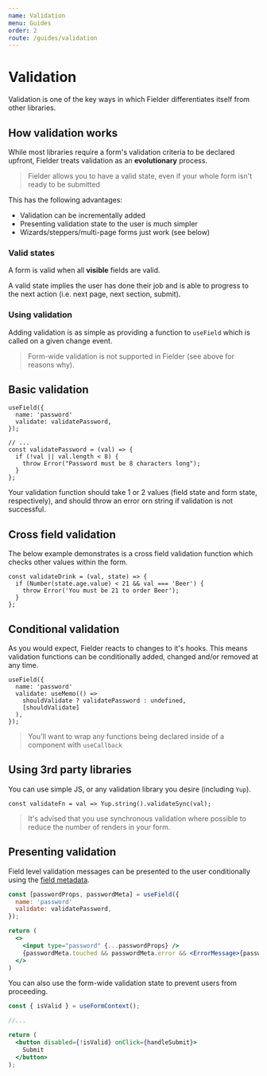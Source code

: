 ```yaml
---
name: Validation
menu: Guides
order: 2
route: /guides/validation
---
```


# Validation

Validation is one of the key ways in which Fielder differentiates itself from other libraries.

## How validation works

While most libraries require a form's validation criteria to be declared upfront, Fielder
treats validation as an **evolutionary** process.

> Fielder allows you to have a valid state, even if your whole form isn't ready to be submitted

This has the following advantages:

- Validation can be incrementally added
- Presenting validation state to the user is much simpler
- Wizards/steppers/multi-page forms just work (see below)

### Valid states

A form is valid when all **visible** fields are valid.

A valid state implies the user has done their job and is able to progress to the next action (i.e. next page, next section, submit).

### Using validation

Adding validation is as simple as providing a function to `useField` which is called on a given change event.

> Form-wide validation is not supported in Fielder (see above for reasons why).

## Basic validation

```tsx
useField({
  name: 'password'
  validate: validatePassword,
});

// ...
const validatePassword = (val) => {
  if (!val || val.length < 8) {
    throw Error("Password must be 8 characters long");
  }
};
```

Your validation function should take 1 or 2 values (field state and form state, respectively), and should
throw an error orn string if validation is not successful.

## Cross field validation

The below example demonstrates is a cross field validation function which checks other values within the form.

```tsx
const validateDrink = (val, state) => {
  if (Number(state.age.value) < 21 && val === 'Beer') {
    throw Error('You must be 21 to order Beer');
  }
};
```

## Conditional validation

As you would expect, Fielder reacts to changes to it's hooks. This means validation functions
can be conditionally added, changed and/or removed at any time.

```tsx
useField({
  name: 'password'
  validate: useMemo(() =>
    shouldValidate ? validatePassword : undefined,
    [shouldValidate]
  ),
});
```

> You'll want to wrap any functions being declared inside of a component with `useCallback`

## Using 3rd party libraries

You can use simple JS, or any validation library you desire (including `Yup`).

```tsx
const validateFn = val => Yup.string().validateSync(val);
```

> It's advised that you use synchronous validation where possible to reduce the number of
> renders in your form.

## Presenting validation

Field level validation messages can be presented to the user conditionally using the [field metadata](/api/usefield/#usefieldmeta).

```jsx
const [passwordProps, passwordMeta] = useField({
  name: 'password'
  validate: validatePassword,
});

return (
  <>
    <input type="password" {...passwordProps} />
    {passwordMeta.touched && passwordMeta.error && <ErrorMessage>{passwordMeta.error}</ErrorMessage>}
  </>
)
```

You can also use the form-wide validation state to prevent users from proceeding.

```jsx
const { isValid } = useFormContext();

//...

return (
  <button disabled={!isValid} onClick={handleSubmit}>
    Submit
  </button>
);
```
